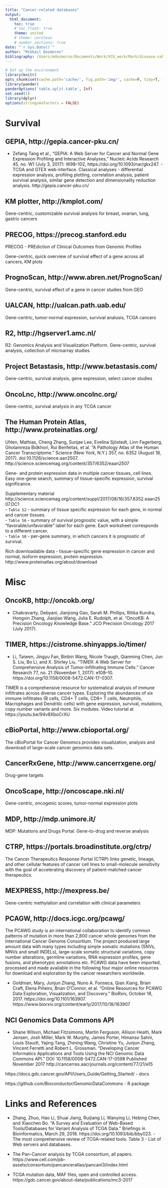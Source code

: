 ```yaml
---
title: "Cancer-related databases"
output:
  html_document:
    toc: true
    # toc_float: true
    theme: united
    # theme: cerulean
    # number_sections: true
date: "`r Sys.Date()`"
author: "Mikhail Dozmorov"
bibliography: /Users/mdozmorov/Documents/Work/VCU_work/Mark/disease-coherence/manuscript/networks.bib
---
```



```r
# Set up the environment
library(knitr)
opts_chunk$set(cache.path='cache/', fig.path='img/', cache=F, tidy=T, fig.keep='high', echo=F, dpi=100, warnings=F, message=F, comment=NA, warning=F, results='as.is', fig.width = 10, fig.height = 6) #out.width=700, 
library(pander)
panderOptions('table.split.table', Inf)
set.seed(1)
library(dplyr)
options(stringsAsFactors = FALSE)
```

# Survival

## GEPIA, http://gepia.cancer-pku.cn/

- Zefang Tang et al., “GEPIA: A Web Server for Cancer and Normal Gene Expression Profiling and Interactive Analyses,” Nucleic Acids Research 45, no. W1 (July 3, 2017): W98–102, https://doi.org/10.1093/nar/gkx247. - TCGA and GTEX web interface. Classical analyses - differential expression analysis, profiling plotting, correlation analysis, patient survival analysis, similar gene detection and dimensionality reduction analysis. http://gepia.cancer-pku.cn/

## KM plotter, http://kmplot.com/

Gene-centric, customizable survival analysis for breast, ovarian, lung, gastric cancers


## PRECOG, https://precog.stanford.edu

PRECOG - PREdiction of Clinical Outcomes from Genomic Profiles

Gene-centric, quick overview of survival effect of a gene across all cancers, KM plots


## PrognoScan, http://www.abren.net/PrognoScan/

Gene-centric, survival effect of a gene in cancer studies from GEO


## UALCAN, http://ualcan.path.uab.edu/

Gene-centric, tumor-normal expression, survival analusis, TCGA cancers


## R2, http://hgserver1.amc.nl/

R2: Genomics Analysis and Visualization Platform. Gene-centric, survival analysis, collection of microarray studies


## Project Betastasis, http://www.betastasis.com/

Gene-centric, survival analysis, gene expression, select cancer studies

## OncoLnc, http://www.oncolnc.org/

Gene-centric, survival analysis in any TCGA cancer

## The Human Protein Atlas, http://www.proteinatlas.org/

Uhlen, Mathias, Cheng Zhang, Sunjae Lee, Evelina Sjöstedt, Linn Fagerberg, Gholamreza Bidkhori, Rui Benfeitas, et al. “A Pathology Atlas of the Human Cancer Transcriptome.” Science (New York, N.Y.) 357, no. 6352 (August 18, 2017). doi:10.1126/science.aan2507. http://science.sciencemag.org/content/357/6352/eaan2507

Gene- and protein expression data in multiple cancer tissues, cell lines. Easy one-gene search, summary of tissue-specific expression, survival significance.

Supplementary material http://science.sciencemag.org/content/suppl/2017/08/16/357.6352.eaan2507.DC1  
- `Table S2` - summary of tissue specific expression for each gene, in normal and cancer tissues.  
- `Table S6` - summary of survival prognostic value, with a simple "favorable/unfavorable" label for each gene. Each worksheet corresponds to a different cancer.  
- `Table S8` - per-gene summary, in which cancers it is prognostic of survival.  

Rich downloadable data - tissue-specific gene expression in cancer and normal, isoform expression, protein expression. http://www.proteinatlas.org/about/download


# Misc

## OncoKB, http://oncokb.org/

- Chakravarty, Debyani, Jianjiong Gao, Sarah M. Phillips, Ritika Kundra, Hongxin Zhang, Jiaojiao Wang, Julia E. Rudolph, et al. “OncoKB: A Precision Oncology Knowledge Base.” JCO Precision Oncology 2017 (July 2017).

## TIMER, https://cistrome.shinyapps.io/timer/

- Li, Taiwen, Jingyu Fan, Binbin Wang, Nicole Traugh, Qianming Chen, Jun S. Liu, Bo Li, and X. Shirley Liu. “TIMER: A Web Server for Comprehensive Analysis of Tumor-Infiltrating Immune Cells.” Cancer Research 77, no. 21 (November 1, 2017): e108–10. https://doi.org/10.1158/0008-5472.CAN-17-0307.

TIMER is a comprehensive resource for systematical analysis of immune infiltrates across diverse cancer types. Exploring the abundances of six immune infiltrates (B cells, CD4+ T cells, CD8+ T cells, Neutrphils, Macrophages and Dendritic cells) with gene expression, survival, mutations, copy number variants and more. Six modules. Video tutorial at https://youtu.be/94v8XboCrXU

## cBioPortal, http://www.cbioportal.org/

The cBioPortal for Cancer Genomics provides visualization, analysis and download of large-scale cancer genomics data sets.


## CancerRxGene, http://www.cancerrxgene.org/

Drug-gene targets


## OncoScape, http://oncoscape.nki.nl/

Gene-centric, oncogenic scores, tumor-normal expression plots


## MDP, http://mdp.unimore.it/

MDP: Mutations and Drugs Portal. Gene-to-drug and reverse analysis


## CTRP, https://portals.broadinstitute.org/ctrp/

The Cancer Therapeutics Response Portal (CTRP) links genetic, lineage, and other cellular features of cancer cell lines to small-molecule sensitivity with the goal of accelerating discovery of patient-matched cancer therapeutics.


## MEXPRESS, http://mexpress.be/

Gene-centric methylation and correlation with clinical parameters

## PCAGW, http://docs.icgc.org/pcawg/

The PCAWG study is an international collaboration to identify common patterns of mutation in more than 2,800 cancer whole genomes from the International Cancer Genome Consortium. The project produced large amount data with many types including simple somatic mutations (SNVs, MNVs and small INDELs), large-scale somatic structural variations, copy number alterations, germline variations, RNA expression profiles, gene fusions, and phenotypic annotations etc. PCAWG data have been imported, processed and made available in the following four major online resources for download and exploration by the cancer researchers worldwide.

- Goldman, Mary, Junjun Zhang, Nuno A. Fonseca, Qian Xiang, Brian Craft, Elena Piñeiro, Brian O’Connor, et al. “Online Resources for PCAWG Data Exploration, Visualization, and Discovery.” BioRxiv, October 18, 2017. https://doi.org/10.1101/163907. https://www.biorxiv.org/content/early/2017/10/18/163907

## NCI Genomics Data Commons API

- Shane Wilson, Michael Fitzsimons, Martin Ferguson, Allison Heath, Mark Jensen, Josh Miller, Mark W. Murphy, James Porter, Himanso Sahni, Louis Staudt, Yajing Tang, Zhining Wang, Christine Yu, Junjun Zhang, Vincent Ferretti and Robert L. Grossman. "Developing Cancer Informatics Applications and Tools Using the NCI Genomic Data Commons API." DOI: 10.1158/0008-5472.CAN-17-0598 Published November 2017 http://cancerres.aacrjournals.org/content/77/21/e15

https://docs.gdc.cancer.gov/API/Users_Guide/Getting_Started/ - docs

https://github.com/Bioconductor/GenomicDataCommons - R package


# Links and References

- Zhang, Zhuo, Hao Li, Shuai Jiang, Ruijiang Li, Wanying Li, Hebing Chen, and Xiaochen Bo. “A Survey and Evaluation of Web-Based Tools/Databases for Variant Analysis of TCGA Data.” Briefings in Bioinformatics, March 29, 2018. https://doi.org/10.1093/bib/bby023. - The most comprehensive review of TCGA-related tools. Table 3 - List of Web servers and databases. 

- The Pan-Cancer analysis by TCGA consortium, all papers. https://www.cell.com/pb-assets/consortium/pancanceratlas/pancani3/index.html

- TCGA mutation data, MAF files, open and controlled access. https://gdc.cancer.gov/about-data/publications/mc3-2017

